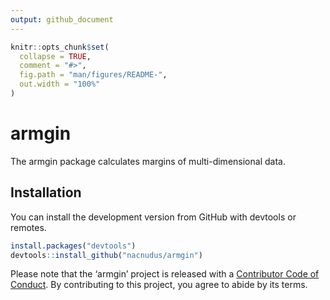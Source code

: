 ```yaml
---
output: github_document
---
```


<!-- README.md is generated from README.Rmd. Please edit that file -->

```r
knitr::opts_chunk$set(
  collapse = TRUE,
  comment = "#>",
  fig.path = "man/figures/README-",
  out.width = "100%"
)
```
# armgin

The armgin package calculates margins of multi-dimensional data.

## Installation

You can install the development version from GitHub with devtools or remotes.

```r
install.packages("devtools")
devtools::install_github("nacnudus/armgin")
```

Please note that the 'armgin' project is released with a [Contributor Code of Conduct](.github/CODE_OF_CONDUCT.md). By contributing to this project, you agree to abide by its terms.
